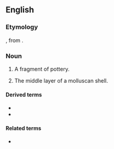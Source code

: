 ==English==

===Etymology===
{{etyl|NL.|en}} {{m|la|ostracum}}, from {{etyl|grc|en}} {{m|grc|ὄστρακον||pottery fragment; shell}}.

===Noun===
{{en-noun|ostraca}}

# {{lb|en|archaeology}} A fragment of pottery.
# {{lb|en|malacology}} The middle layer of a molluscan shell.

====Derived terms====
* {{l|en|periostracum}}
* {{l|en|pro-ostracum}}

====Related terms====
* {{l|en|ostracize}}